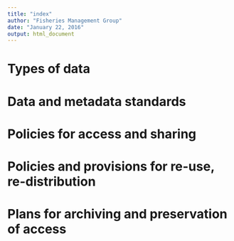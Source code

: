 ```yaml
---
title: "index"
author: "Fisheries Management Group"
date: "January 22, 2016"
output: html_document
---
```


# Types of data



# Data and metadata standards




# Policies for access and sharing




# Policies and provisions for re-use, re-distribution




# Plans for archiving and preservation of access

